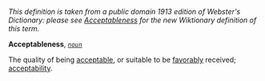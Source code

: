 ''This definition is taken from a public domain 1913 edition of Webster's Dictionary: please see [[Acceptableness]] for the new Wiktionary definition of this term.''

'''Acceptableness''', ''<code>[[noun (part of speech)|noun]]</code>''

The quality of being [[acceptable]], or suitable to be [[favorably]] received; [[acceptability]].
